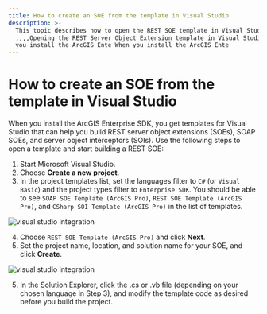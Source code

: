 ```yaml
---
title: How to create an SOE from the template in Visual Studio
description: >-
  This topic describes how to open the REST SOE template in Visual Studio.
  ,,,,Opening the REST Server Object Extension template in Visual Studio,When
  you install the ArcGIS Ente When you install the ArcGIS Ente
---
```


# How to create an SOE from the template in Visual Studio


When you install the ArcGIS Enterprise SDK, you get templates for Visual Studio that can help you build REST server object extensions (SOEs), SOAP SOEs, and server object interceptors (SOIs). Use the following steps to open a template and start building a REST SOE:

1.  Start Microsoft Visual Studio.
2.  Choose **Create a new project**.
3.  In the project templates list, set the languages filter to `C#` (or `Visual Basic`) and the project types filter to `Enterprise SDK`. You should be able to see `SOAP SOE Template (ArcGIS Pro)`, `REST SOE Template (ArcGIS Pro)`, and `CSharp SOI Template (ArcGIS Pro)` in the list of templates.
    
  ![](./bitmaps/installation-net0.png "visual studio integration")

4. Choose `REST SOE Template (ArcGIS Pro)` and click **Next**.
5. Set the project name, location, and solution name for your SOE, and click **Create**.

  ![](./bitmaps/installation-net00.png "visual studio integration")

5. In the Solution Explorer, click the .cs or .vb file (depending on your chosen language in Step 3), and modify the template code as desired before you build the project.
